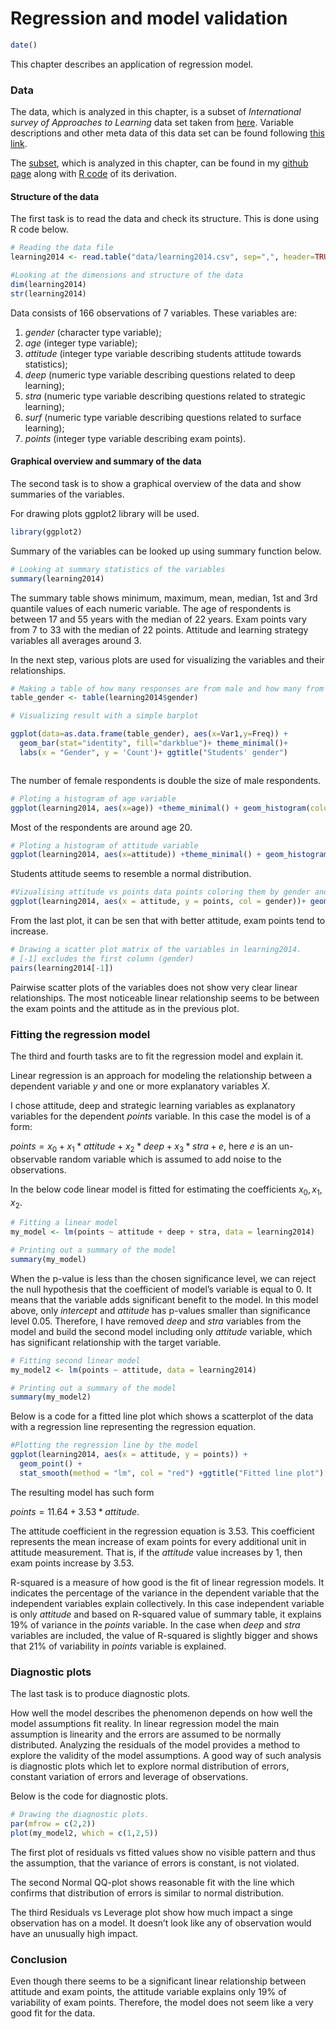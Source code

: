 # Regression and model validation

```r
date()
```
This chapter describes an application of regression model.

### Data

The data, which is analyzed in this chapter, is a subset of *International survey of Approaches to Learning* data set taken from [here](http://www.helsinki.fi/~kvehkala/JYTmooc/JYTOPKYS3-data.txt). Variable descriptions and other meta data of this data set can be found following [this link](https://www.mv.helsinki.fi/home/kvehkala/JYTmooc/JYTOPKYS3-meta.txt).

The [subset](https://github.com/ritabei/IODS-project/blob/master/data/learning2014.csv), which is analyzed in this chapter, can be found in my [github page](https://github.com/ritabei/IODS-project/tree/master/data) along with [R code](https://github.com/ritabei/IODS-project/blob/master/data/create_learning2014.R) of its derivation.

#### Structure of the data
The first task is to read the data and check its structure. This is done using R code below.

```r
# Reading the data file
learning2014 <- read.table("data/learning2014.csv", sep=",", header=TRUE)

#Looking at the dimensions and structure of the data
dim(learning2014)
str(learning2014)

```
Data consists of 166 observations of 7 variables. These variables are:

 1. *gender* (character type variable);
 2. *age* (integer type variable);
 3. *attitude* (integer type variable describing students attitude towards statistics);
 4. *deep* (numeric type variable describing questions related to deep learning);
 5. *stra* (numeric type variable describing questions related to strategic learning);
 6. *surf* (numeric type variable describing questions related to surface learning);
 7. *points* (integer type variable describing exam points).

#### Graphical overview and summary of the data

The second task is to show a graphical overview of the data and show summaries of the variables.

For drawing plots ggplot2 library will be used.
```r
library(ggplot2)
```


Summary of the variables can be looked up using summary function below.
```r
# Looking at summary statistics of the variables
summary(learning2014)
```
The summary table shows minimum, maximum, mean, median, 1st and 3rd quantile values of each numeric variable. The age of respondents is between 17 and 55 years with the median of 22 years. Exam points vary from 7 to 33 with the median of 22 points. Attitude and learning strategy variables all averages around 3.

In the next step, various plots are used for visualizing the variables and their relationships.

```r
# Making a table of how many responses are from male and how many from female
table_gender <- table(learning2014$gender)

# Visualizing result with a simple barplot

ggplot(data=as.data.frame(table_gender), aes(x=Var1,y=Freq)) +
  geom_bar(stat="identity", fill="darkblue")+ theme_minimal()+
  labs(x = "Gender", y = 'Count')+ ggtitle("Students' gender")



```
The number of female respondents is double the size of male respondents.

```r
# Ploting a histogram of age variable
ggplot(learning2014, aes(x=age)) +theme_minimal() + geom_histogram(color="darkblue", fill="lightblue", binwidth=5) + ggtitle("Histogram of students' age")
```
Most of the respondents are around age 20.

```r
# Ploting a histogram of attitude variable
ggplot(learning2014, aes(x=attitude)) +theme_minimal() + geom_histogram(color="darkblue", fill="lightblue", binwidth=0.5) + ggtitle("Histogram of students' attitude")+ stat_function(fun = function(x) dnorm(x, mean = mean(learning2014$attitude), sd = sd(learning2014$attitude)) * 0.5 * nrow(learning2014))
```
Students attitude seems to resemble a normal distribution.


```r
#Vizualising attitude vs points data points coloring them by gender and adding regression lines
ggplot(learning2014, aes(x = attitude, y = points, col = gender))+ geom_point()+geom_smooth(method = "lm")+ ggtitle("Student's attitude versus exam points") +theme_minimal()

```

From the last plot, it can be sen that with better attitude, exam points tend to increase.


```r
# Drawing a scatter plot matrix of the variables in learning2014.
# [-1] excludes the first column (gender)
pairs(learning2014[-1])

```


Pairwise scatter plots of the variables does not show very clear linear relationships. The most noticeable linear relationship seems to be between the exam points and the attitude as in the previous plot.


### Fitting the regression model

The third and fourth tasks are to fit the regression model and explain it.

Linear regression is an approach for modeling the relationship between a dependent variable $y$ and one or more explanatory variables $X$.


I chose attitude, deep and strategic learning variables as explanatory variables for the dependent *points* variable.
In this case the model is of a form:

$points = x_0 + x_1*attitude + x_2 * deep + x_3* stra + e,$ 
here $e$ is an un-observable random variable which is assumed to add noise to the observations.

In the below code linear model is fitted for estimating the coefficients $x_0, x_1, x_2$.


```r
# Fitting a linear model
my_model <- lm(points ~ attitude + deep + stra, data = learning2014)

# Printing out a summary of the model
summary(my_model)
```

When the p-value is less than the chosen significance level, we can reject the null hypothesis that the coefficient of model's variable is equal to 0. It means that the variable adds significant benefit to the model.
In this model above, only *intercept* and *attitude* has p-values smaller than significance level 0.05.
Therefore, I have removed *deep* and *stra* variables from the model and build the second model including only *attitude* variable, which has significant relationship with the target variable.

```r
# Fitting second linear model
my_model2 <- lm(points ~ attitude, data = learning2014)

# Printing out a summary of the model
summary(my_model2)
```


Below is a code for a fitted line plot which shows a scatterplot of the data with a regression line representing the regression equation.

```r
#Plotting the regression line by the model
ggplot(learning2014, aes(x = attitude, y = points)) + 
  geom_point() +
  stat_smooth(method = "lm", col = "red") +ggtitle("Fitted line plot") +theme_minimal()
```


The resulting model has such form

$points = 11.64 + 3.53*attitude$.

The attitude coefficient in the regression equation is 3.53. This coefficient represents the mean increase of exam points for every additional unit in attitude measurement. That is, if the *attitude* value increases by 1, then exam points increase by 3.53.

R-squared is a measure of how good is the fit of linear regression models. It indicates the percentage of the variance in the dependent variable that the independent variables explain collectively.
In this case independent variable is only *attitude* and based on R-squared value of summary table, it explains 19% of variance in the *points* variable. In the case when *deep* and *stra* variables are included, the value of R-squared is slightly bigger and shows that 21% of variability in *points* variable is explained.




### Diagnostic plots

The last task is to produce diagnostic plots.

How well the model describes the phenomenon depends on how well the model assumptions fit reality.
In linear regression model the main assumption is linearity and the errors are assumed to be normally distributed. Analyzing the residuals of the model provides a method to explore the validity of the model assumptions. A good way of such analysis is diagnostic plots which let to explore normal distribution of errors, constant variation of errors and leverage of observations.

Below is the code for diagnostic plots.

```r
# Drawing the diagnostic plots.
par(mfrow = c(2,2))
plot(my_model2, which = c(1,2,5))

```


The first plot of residuals vs fitted values show no visible pattern and thus the assumption, that the variance of errors is constant, is not violated.

The second Normal QQ-plot shows reasonable fit with the line which confirms that distribution of errors is similar to normal distribution.

The third Residuals vs Leverage plot show how much impact a singe observation has on a model. It doesn't look like any of observation would have an unusually high impact.



### Conclusion

Even though there seems to be a significant linear relationship between attitude and exam points, the attitude variable explains only 19% of variability of exam points. Therefore, the model does not seem like a very good fit for the data.




